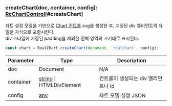 ### createChart(doc, container, config): [RcChartControl](../classes/RcChartControl)[#createChart]
차트 설정 모델을 기빈으로
[Chart 컨트롤](../classes/RcChartControl) svg를 생성한 후,
지정된 div 엘리먼트의 유일한 자식으로 포함시킨다.\
div 스타일에 지정된 padding을 제외한 전체 영역의 크기대로 표시된다.

```js
const chart = RealChart.createChart(document, 'realchart', config);
```



| Parameter | Type | Description |
| ----------- | ----------- | ----------- |
| doc | Document | N/A |
| container | [string](https://developer.mozilla.org/en-US/docs/Web/JavaScript/Reference/Global_Objects/String) &#124; HTMLDivElement | 컨트롤이 생성되는 div 엘리먼트나 id |
| config | [any](https://www.typescriptlang.org/docs/handbook/2/everyday-types.html#any) | 차트 모델 설정 JSON |